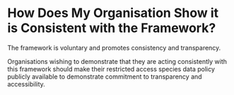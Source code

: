 # How Does My Organisation Show it is Consistent with the Framework? {.unnumbered}
 
The framework is voluntary and promotes consistency and transparency.

Organisations wishing to demonstrate that they are acting consistently with this framework should make their restricted access species data policy publicly available to demonstrate commitment to transparency and accessibility.